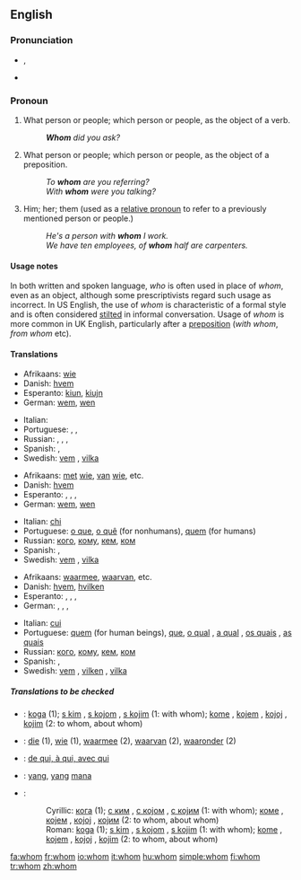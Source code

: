 ==English==
{{rank|tell|because|few|178|whom|love|far|seemed}}
{{wikipedia}}

===Pronunciation===
*{{IPA|/huːm/}}, {{SAMPA|/hu:m/}}
*{{audio|en-us-whom.ogg|Audio (US)}}

===Pronoun===
{{en-pron|the [[objective case]] of|who}}

# {{context|formal}} What person or people; which person or people, as the object of a verb.
#:'''''Whom''' did you ask?''
# {{context|formal}} What person or people; which person or people, as the object of a preposition.
#:''To '''whom''' are you referring?''
#:''With '''whom''' were you talking?''
# Him; her; them (used as a [[relative pronoun]] to refer to a previously mentioned person or people.)
#:''He's a person with '''whom''' I work.''
#:''We have ten employees, of '''whom''' half are carpenters.''

====Usage notes====
In both written and spoken language, ''who'' is often used in place of ''whom'', even as an object, although some prescriptivists regard such usage as incorrect. In US English, the use of ''whom'' is characteristic of a formal style and is often considered [[stilted]] in informal conversation. Usage of ''whom'' is more common in UK English, particularly after a [[preposition]] (''with whom'', ''from whom'' etc).

====Translations====
{{trans-top|what person; object of a verb}}
*Afrikaans: [[wie]]
*Danish: [[hvem]]
*Esperanto: [[kiu]]n, [[kiu]]jn
* German: [[wem]], [[wen]]
{{trans-mid}}
*Italian: {{t|it|chi}}
*Portuguese: {{t|pt|o que}}, {{qualifier|for nonhumans}} {{t|pt|o quê}}, {{qualifier|for humans}} {{t|pt|quem}}
*Russian: {{t|ru|sc=Cyrl|кто|alt=кого|tr=kogo}}, {{t|ru|sc=Cyrl|кто|alt=кому|tr=komu}}, {{t|ru|sc=Cyrl|кто|alt=кем|tr=kem}}, {{t|ru|sc=Cyrl|кто|alt=ком|tr=kom}}
*Spanish: {{t|es|quién}}, {{t|es|quiénes}}
*Swedish: [[vem]] {{s}}, [[vilka]] {{p}}
{{trans-bottom}}

{{trans-top|what person or people, object of a preposition}}
*Afrikaans: [[met]] [[wie]], [[van]] [[wie]], etc.
*Danish: [[hvem]]
*Esperanto: {{t|eo|kiu}}, {{t|eo|kiu|alt=kiuj}}, {{t|eo|kiu|alt=kiun}}, {{t|eo|kiu|alt=kiujn}}
* German: [[wem]], [[wen]]
{{trans-mid}}
*Italian: [[chi]]
*Portuguese: [[o que]], [[o quê]] (for nonhumans), [[quem]] (for humans)
*Russian: [[кто#Russian|кого]], [[кто#Russian|кому]], [[кто#Russian|кем]], [[кто#Russian|ком]]
*Spanish: {{t|es|quién}}, {{t|es|quiénes}}
*Swedish: [[vem]] {{s}}, [[vilka]] {{p}}
{{trans-bottom}}

{{trans-top|relative pronoun}}
*Afrikaans: [[waarmee]], [[waarvan]], etc.
*Danish: [[hvem]], [[hvilken]]
*Esperanto: {{t|eo|kiu}}, {{t|eo|kiuj}}, {{t|eo|kiun}}, {{t|eo|kiujn}}
* German: {{t|de|dem|m}}, {{t|de|der|f}}, {{t|de|den|m}}, {{t|de|die|f}}
{{trans-mid}}
*Italian: [[cui]]
*Portuguese: [[quem]] (for human beings), [[que]], [[o qual]] {{m}}, [[a qual]] {{f}}, [[os quais]] {{p}}, [[as quais]] {{fpl}}
*Russian: [[кто#Russian|кого]], [[кто#Russian|кому]], [[кто#Russian|кем]], [[кто#Russian|ком]]
*Spanish: {{t|es|quien}}, {{t|es|quienes}}
*Swedish: [[vem]] {{s}}, [[vilken]] {{s}}, [[vilka]] {{p}}
{{trans-bottom}}

=====Translations to be checked=====
{{checktrans}}
*{{ttbc|Bosnian}}: [[koga]] (1); [[s kim]] {{m}}, [[s kojom]] {{f}}, [[s kojim]] {{m}} (1: with whom); [[kome]] {{m}}, [[kojem]] {{m}}, [[kojoj]] {{f}}, [[kojim]] {{m}} (2: to whom, about whom)
*{{ttbc|Dutch}}: [[die]] (1), [[wie]] (1), [[waarmee]] (2), [[waarvan]] (2), [[waaronder]] (2)
*{{ttbc|French}}: [[qui#French|de qui, à qui, avec qui]]
*{{ttbc|Indonesian}}: [[yang]], [[yang]] [[mana]]
*{{ttbc|Serbian}}:
*:Cyrillic: [[кога]] (1); [[с ким]] {{m}}, [[с којом]] {{f}}, [[с којим]] {{m}} (1: with whom); [[коме]] {{m}}, [[којем]] {{m}}, [[којој]] {{f}}, [[којим]] {{m}} (2: to whom, about whom)
*:Roman: [[koga]] (1); [[s kim]] {{m}}, [[s kojom]] {{f}}, [[s kojim]] {{m}} (1: with whom); [[kome]] {{m}}, [[kojem]] {{m}}, [[kojoj]] {{f}}, [[kojim]] {{m}} (2: to whom, about whom)

[[fa:whom]]
[[fr:whom]]
[[io:whom]]
[[it:whom]]
[[hu:whom]]
[[simple:whom]]
[[fi:whom]]
[[tr:whom]]
[[zh:whom]]